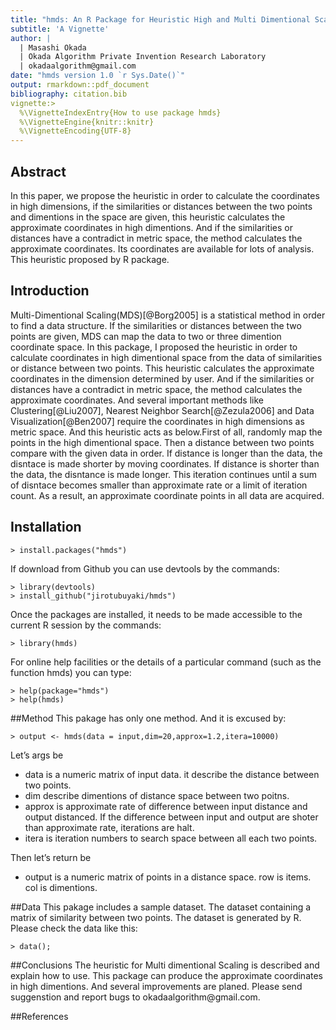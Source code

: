 ```yaml
---
title: "hmds: An R Package for Heuristic High and Multi Dimentional Scaling"
subtitle: 'A Vignette'
author: | 
  | Masashi Okada
  | Okada Algorithm Private Invention Research Laboratory
  | okadaalgorithm@gmail.com
date: "hmds version 1.0 `r Sys.Date()`"
output: rmarkdown::pdf_document
bibliography: citation.bib
vignette:>
  %\VignetteIndexEntry{How to use package hmds}
  %\VignetteEngine{knitr::knitr}
  %\VignetteEncoding{UTF-8}
---
```

## Abstract
In this paper, we propose the heuristic in order to calculate the coordinates in high dimensions, if the similarities or distances between the two points and dimentions in the space are given, this heuristic calculates the approximate coordinates in high dimentions. And if the similarities or distances have a contradict in metric space, the method calculates the approximate coordinates. Its coordinates are available for lots of analysis. This heuristic proposed by R package.

## Introduction
Multi-Dimentional Scaling(MDS)[@Borg2005] is a statistical method in order to find a data structure. If the similarities or distances between the two points are given, MDS can map the data to two or three dimention coordinate space. In this package, I proposed the heuristic in order to calculate coordinates in high dimentional space from the data of similarities or distance between two points. This heuristic calculates the approximate coordinates in the dimension determined by user. And if the similarities or distances have a contradict in metric space, the method calculates the approximate coordinates. And several important methods like Clustering[@Liu2007], Nearest Neighbor Search[@Zezula2006]  and Data Visualization[@Ben2007] require the coordinates in high dimensions as metric space. And this heuristic acts as below.First of all, randomly map the points in the high dimentional space. Then a distance between two points compare with the given data in order. If distance is longer than the data, the disntace is made shorter by moving coordinates. If distance is shorter than the data, the disntance is made longer. This iteration continues until a sum of disntace becomes smaller than approximate rate or a limit of iteration count. As a result, an approximate coordinate points in all data are acquired.

## Installation

```
> install.packages("hmds")
```

If download from Github you can use devtools by the commands:

```
> library(devtools)
> install_github("jirotubuyaki/hmds")

```

Once the packages are installed, it needs to be made accessible to the current R session by the commands:

```
> library(hmds)
```

For online help facilities or the details of a particular command (such as the function hmds) you can type:

```
> help(package="hmds")
> help(hmds)
```
##Method
This pakage has only one method. And it is excused by:

```
> output <- hmds(data = input,dim=20,approx=1.2,itera=10000)
```

Let's args be

* data is a numeric matrix of input data. it describe the distance between two points. 
* dim describe dimentions of distance space between two poitns. 
* approx is approximate rate of difference between input distance and output distanced. If the difference between input and output are shoter than approximate rate, iterations are halt. 
* itera is iteration numbers to search space between all each two points.

Then let's return be

* output is a numeric matrix of points in a distance space. row is items. col is dimentions.

##Data
This pakage includes a sample dataset. The dataset containing a matrix of similarity between two points. The dataset is generated by R. Please check the data like this:
```
> data();
```
##Conclusions
The heuristic for Multi dimentional Scaling is described and explain how to use. This package can produce the approximate coordinates in high dimentions. And several improvements are planed. Please send suggenstion and report bugs to okadaalgorithm@gmail.com.

##References